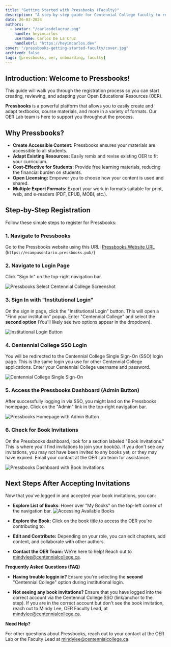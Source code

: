 ```yaml
---
title: "Getting Started with Pressbooks (Faculty)"
description: "A step-by-step guide for Centennial College faculty to register for Pressbooks and start creating Open Educational Resources (OER)."
date: 26-03-2024
authors:
  - avatar: "/carlosdelacruz.png"
    handle: heyimcarlos
    username: Carlos De La Cruz
    handleUrl: "https://heyimcarlos.dev"
cover: "/pressbooks-getting-started-faculty/cover.jpg"
archived: false
tags: [pressbooks, oer, onboarding, faculty]
---
```


## Introduction: Welcome to Pressbooks!

This guide will walk you through the registration process so you can start creating, reviewing, and adapting your Open Educational Resources (OER).

**Pressbooks** is a powerful platform that allows you to easily create and adapt textbooks, course materials, and more in a variety of formats. Our OER Lab team is here to support you throughout the process.

## Why Pressbooks?

-   **Create Accessible Content:** Pressbooks ensures your materials are accessible to all students.
-   **Adapt Existing Resources:** Easily remix and revise existing OER to fit your curriculum.
-   **Cost-Effective for Students:** Provide free learning materials, reducing the financial burden on students.
-   **Open Licensing:** Empower you to choose how your content is used and shared.
-   **Multiple Export Formats:** Export your work in formats suitable for print, web, and e-readers (PDF, EPUB, MOBI, etc.).

## Step-by-Step Registration

Follow these simple steps to register for Pressbooks:

### 1. Navigate to Pressbooks

Go to the Pressbooks website using this URL: [Pressbooks Website URL](https://ecampusontario.pressbooks.pub/) (`https://ecampusontario.pressbooks.pub/`)

### 2. Navigate to Login Page

Click "Sign In" on the top-right navigation bar.

![Pressbooks Select Centennial College Screenshot](/pressbooks-getting-started-faculty/header-sign-in.png)

### 3. Sign In with "Institutional Login"

On the sign in page, click the "Institutional Login" button. This will open a "Find your institution" popup. Enter "Centennial College" and select the **second option** (You'll likely see two options appear in the dropdown).

![Institutional Login Button](/pressbooks-getting-started-faculty/school-selection.png)

### 4. Centennial College SSO Login

You will be redirected to the Centennial College Single Sign-On (SSO) login page. This is the same login you use for other Centennial College applications. Enter your Centennial College username and password.

![Centennial College Single Sign-On](/pressbooks-getting-started-faculty/centennial-sso.png)

### 5. Access the Pressbooks Dashboard (Admin Button)

After successfully logging in via SSO, you might land on the Pressbooks homepage. Click on the "Admin" link in the top-right navigation bar.

![Pressbooks Homepage with Admin Button](/pressbooks-getting-started-faculty/header-admin.png)

### 6. Check for Book Invitations

On the Pressbooks dashboard, look for a section labeled "Book Invitations." This is where you'll find invitations to join your book(s). If you don't see any invitations, you may not have been invited to any books yet, or they may have expired. Email your contact at the OER Lab team for assistance.

![Pressbooks Dashboard with Book Invitations](/pressbooks-getting-started-faculty/book-invitations.png)

## Next Steps After Accepting Invitations

Now that you've logged in and accepted your book invitations, you can:

* **Explore List of Books**: Hover over "My Books" on the top-left corner of the navigation bar.
![Accessing Available Books](/pressbooks-getting-started-faculty/accessing-books.png)

*   **Explore the Book:** Click on the book title to access the OER you're contributing to.

*   **Edit and Contribute:** Depending on your role, you can edit chapters, add content, and collaborate with other authors. 

*   **Contact the OER Team:** We're here to help! Reach out to mindylee@centennialcollege.ca.

**Frequently Asked Questions (FAQ)**

- **Having trouble loggin in?** Ensure you're selecting the **second** "Centennial College" option during institutional login.

- **Not seeing any book invitations?** Ensure that you have logged into the correct account via the Centennial College SSO (link/anchor to the step). If you are in the correct account but don't see the book invitation, reach out to Mindy Lee, OER Faculty Lead, at mindylee@centennialcollege.ca.

**Need Help?**

For other questions about Pressbooks, reach out to your contact at the OER Lab or the Faculty Lead at mindylee@centennialcollege.ca.
